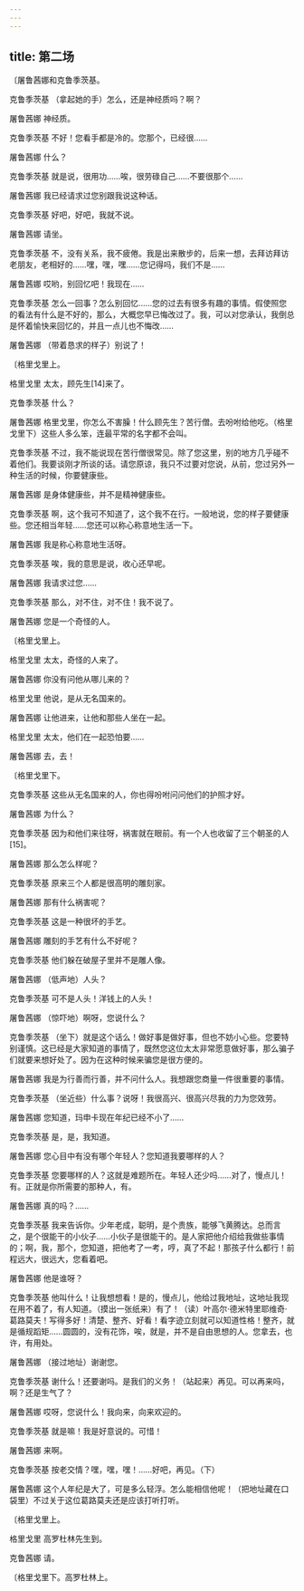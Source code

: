 ```yaml
---
---
---
```

title: 第二场
---




〔屠鲁茜娜和克鲁季茨基。





克鲁季茨基 （拿起她的手）怎么，还是神经质吗？啊？

屠鲁茜娜 神经质。

克鲁季茨基 不好！您看手都是冷的。您那个，已经很……

屠鲁茜娜 什么？

克鲁季茨基 就是说，很用功……唉，很劳碌自己……不要很那个……

屠鲁茜娜 我已经请求过您别跟我说这种话。

克鲁季茨基 好吧，好吧，我就不说。

屠鲁茜娜 请坐。

克鲁季茨基 不，没有关系，我不疲倦。我是出来散步的，后来一想，去拜访拜访老朋友，老相好的……嘿，嘿，嘿……您记得吗，我们不是……

屠鲁茜娜 哎哟，别回忆吧！我现在……

克鲁季茨基 怎么一回事？怎么别回忆……您的过去有很多有趣的事情。假使照您的看法有什么是不好的，那么，大概您早已悔改过了。我，可以对您承认，我倒总是怀着愉快来回忆的，并且一点儿也不悔改……

屠鲁茜娜 （带着恳求的样子）别说了！

〔格里戈里上。

格里戈里 太太，顾先生[14]来了。

克鲁季茨基 什么？

屠鲁茜娜 格里戈里，你怎么不害臊！什么顾先生？苦行僧。去吩咐给他吃。（格里戈里下）这些人多么笨，连最平常的名字都不会叫。

克鲁季茨基 不过，我不能说现在苦行僧很常见。除了您这里，别的地方几乎碰不着他们。我要谈刚才所谈的话。请您原谅，我只不过要对您说，从前，您过另外一种生活的时候，你要健康些。

屠鲁茜娜 是身体健康些，并不是精神健康些。

克鲁季茨基 啊，这个我可不知道了，这个我不在行。一般地说，您的样子要健康些。您还相当年轻……您还可以称心称意地生活一下。

屠鲁茜娜 我是称心称意地生活呀。

克鲁季茨基 唉，我的意思是说，收心还早呢。

屠鲁茜娜 我请求过您……

克鲁季茨基 那么，对不住，对不住！我不说了。

屠鲁茜娜 您是一个奇怪的人。

〔格里戈里上。

格里戈里 太太，奇怪的人来了。

屠鲁茜娜 你没有问他从哪儿来的？

格里戈里 他说，是从无名国来的。

屠鲁茜娜 让他进来，让他和那些人坐在一起。

格里戈里 太太，他们在一起恐怕要……

屠鲁茜娜 去，去！

〔格里戈里下。

克鲁季茨基 这些从无名国来的人，你也得吩咐问问他们的护照才好。

屠鲁茜娜 为什么？

克鲁季茨基 因为和他们来往呀，祸害就在眼前。有一个人也收留了三个朝圣的人[15]。

屠鲁茜娜 那么怎么样呢？

克鲁季茨基 原来三个人都是很高明的雕刻家。

屠鲁茜娜 那有什么祸害呢？

克鲁季茨基 这是一种很坏的手艺。

屠鲁茜娜 雕刻的手艺有什么不好呢？

克鲁季茨基 他们躲在破屋子里并不是雕人像。

屠鲁茜娜 （低声地）人头？

克鲁季茨基 可不是人头！洋钱上的人头！

屠鲁茜娜 （惊吓地）啊呀，您说什么？

克鲁季茨基 （坐下）就是这个话么！做好事是做好事，但也不妨小心些。您要特别谨慎。这已经是大家知道的事情了，既然您这位太太非常愿意做好事，那么骗子们就要来想好处了。因为在这种时候来骗您是很方便的。

屠鲁茜娜 我是为行善而行善，并不问什么人。我想跟您商量一件很重要的事情。

克鲁季茨基 （坐近些）什么事？说呀！我很高兴、很高兴尽我的力为您效劳。

屠鲁茜娜 您知道，玛申卡现在年纪已经不小了……

克鲁季茨基 是，是，我知道。

屠鲁茜娜 您心目中有没有哪个年轻人？您知道我要哪样的人？

克鲁季茨基 您要哪样的人？这就是难题所在。年轻人还少吗……对了，慢点儿！有。正就是你所需要的那种人，有。

屠鲁茜娜 真的吗？……

克鲁季茨基 我来告诉你。少年老成，聪明，是个贵族，能够飞黄腾达。总而言之，是个很能干的小伙子……小伙子是很能干的。是人家把他介绍给我做些事情的；啊，我，那个，您知道，把他考了一考，哼，真了不起！那孩子什么都行！前程远大，很远大，您看着吧。

屠鲁茜娜 他是谁呀？

克鲁季茨基 他叫什么！让我想想看！是的，慢点儿，他给过我地址，这地址我现在用不着了，有人知道。（摸出一张纸来）有了！（读）叶高尔·德米特里耶维奇·葛路莫夫！写得多好！清楚、整齐、好看！看字迹立刻就可以知道性格！整齐，就是循规蹈矩……圆圆的，没有花饰，唉，就是，并不是自由思想的人。您拿去，也许，有用处。

屠鲁茜娜 （接过地址）谢谢您。

克鲁季茨基 谢什么！还要谢吗。是我们的义务！（站起来）再见。可以再来吗，啊？还是生气了？

屠鲁茜娜 哎呀，您说什么！我向来，向来欢迎的。

克鲁季茨基 就是嘛！我是好意说的。可惜！

屠鲁茜娜 来啊。

克鲁季茨基 按老交情？嘿，嘿，嘿！……好吧，再见。（下）

屠鲁茜娜 这个人年纪是大了，可是多么轻浮。怎么能相信他呢！（把地址藏在口袋里）不过关于这位葛路莫夫还是应该打听打听。

〔格里戈里上。

格里戈里 高罗杜林先生到。

克鲁茜娜 请。

〔格里戈里下。高罗杜林上。